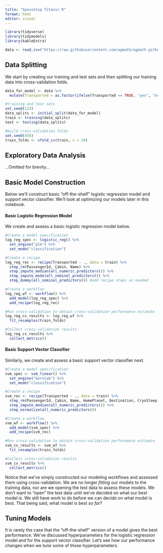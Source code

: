 ```yaml
---
title: "Spaceship Titanic R"
format: html
editor: visual
---
```


```r
library(tidyverse)
library(tidymodels)
library(kableExtra)

data <- read_csv("https://raw.githubusercontent.com/agmath/agmath.github.io/master/data/classification/spaceship_titanic.csv")
```

## Data Splitting

We start by creating our training and test sets and then splitting our training data into cross-validation folds.

```r
data_for_model <- data %>%
  mutate(Transported = as.factor(ifelse(Transported == TRUE, "yes", "no")))

#training and test sets
set.seed(123)
data_splits <- initial_split(data_for_model)
train <- training(data_splits)
test <- testing(data_splits)

#build cross-validation folds
set.seed(456)
train_folds <- vfold_cv(train, v = 10)
```

## Exploratory Data Analysis

...Omitted for brevity...

## Basic Model Construction

Below we'll construct basic "off-the-shelf" logistic regression model and support vector classifier. We'll look at optimizing our models later in this notebook.

#### Basic Logistic Regression Model

We create and assess a basic logistic regression model below.

```r
#Create a model specification
log_reg_spec <- logistic_reg() %>%
  set_engine("glm") %>%
  set_mode("classification")

#Create a recipe
log_reg_rec <- recipe(Transported ~ ., data = train) %>%
  step_rm(PassengerId, Cabin, Name) %>%
  step_impute_median(all_numeric_predictors()) %>%
  step_impute_mode(all_nominal_predictors()) %>%
  step_dummy(all_nominal_predictors()) #add recipe steps as needed

#Create a workflow
log_reg_wf <- workflow() %>%
  add_model(log_reg_spec) %>%
  add_recipe(log_reg_rec)

#Run cross-validation to obtain cross-validation performance estimate
log_reg_cv_results <- log_reg_wf %>%
  fit_resamples(train_folds)

#Collect cross-validation results
log_reg_cv_results %>%
  collect_metrics()
```

#### Basic Support Vector Classifier

Similarly, we create and assess a basic support vector classifier next.

```r
#Create a model specification
svm_spec <- svm_linear() %>%
  set_engine("kernlab") %>%
  set_mode("classification")

#Create a recipe
svm_rec <- recipe(Transported ~ ., data = train) %>%
  step_rm(PassengerId, Cabin, Name, HomePlanet, Destination, CryoSleep, VIP) %>%
  step_impute_median(all_numeric_predictors()) %>%
  step_normalize(all_numeric_predictors())

#Create a workflow
svm_wf <- workflow() %>%
  add_model(svm_spec) %>%
  add_recipe(svm_rec)

#Run cross-validation to obtain cross-validation performance estimate
svm_cv_results <- svm_wf %>%
  fit_resamples(train_folds)

#Collect cross-validation results
svm_cv_results %>%
  collect_metrics()
```

Notice that we've simply constructed our modeling workflows and assessed them using cross-validation. We are no longer *fitting* our models to the training data, nor are we opening the test data to assess these models. We don't want to "open" the test data until we've decided on what our best model is. We still have work to do before we can decide on what model is best. That being said, what model is best *so far*?

## Tuning Models

It is rarely the case that the "off-the-shelf" version of a model gives the best performance. We've discussed hyperparameters for the logistic regression model and for the support vector classifier. Let's see how our performance changes when we *tune* some of those hyperparameters.





